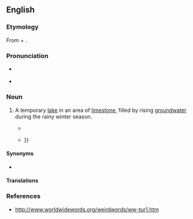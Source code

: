 ==English==
{{was wotd|2013|November|8}}
{{wikipedia|Turlough (lake)}}

===Etymology===
From {{etyl|ga|en}} {{m|ga|tur||dry}} + {{m|ga|loch||lake}}.

===Pronunciation===
* {{a|UK}} {{IPA|en|/ˈtɜː.lɒx/}}
* {{hyphenation|en|tur|lough}}

===Noun===
{{en-noun}}

# {{lb|en|Ireland}} A temporary [[lake]] in an area of [[limestone]], filled by rising [[groundwater]] during the rainy winter season.
#* {{quote-text|en|year=2008|author=David Riley|title=A Celtic Tale|page=75|passage=Naisi said that it was a '''turlough''', or a disappearing lake, and that before the year's end, it would be full of water again.}}
#* {{quote-text|en|year=2011|author=Dermot Bolger|title=The Journey Home|page=108|passage=How deep was that small lake—more a '''turlough''' really, filled with water in autumn and winter, a dry hollow in summer{{...|—and would the car restart for him?}}}}

====Synonyms====
* {{sense|temporary lake}} {{l|en|vernal pool}}

====Translations====
{{trans-top|temporary lake}}
{{trans-mid}}
{{trans-bottom}}

===References===
* http://www.worldwidewords.org/weirdwords/ww-tur1.htm